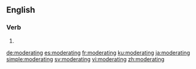 ==English==

===Verb===
{{head|en|present participle}}

# {{present participle of|moderate|lang=en}}

[[de:moderating]]
[[es:moderating]]
[[fr:moderating]]
[[ku:moderating]]
[[ja:moderating]]
[[simple:moderating]]
[[sv:moderating]]
[[vi:moderating]]
[[zh:moderating]]